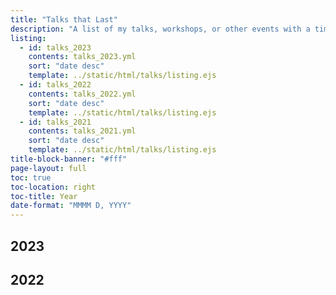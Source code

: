 ```yaml
---
title: "Talks that Last"
description: "A list of my talks, workshops, or other events with a time, date, and place"
listing:
  - id: talks_2023
    contents: talks_2023.yml
    sort: "date desc"
    template: ../static/html/talks/listing.ejs
  - id: talks_2022
    contents: talks_2022.yml
    sort: "date desc"
    template: ../static/html/talks/listing.ejs
  - id: talks_2021
    contents: talks_2021.yml
    sort: "date desc"
    template: ../static/html/talks/listing.ejs
title-block-banner: "#fff"
page-layout: full
toc: true
toc-location: right
toc-title: Year
date-format: "MMMM D, YYYY"
---
```




## 2023

:::{#talks_2023}
:::

## 2022

:::{#talks_2022}
:::